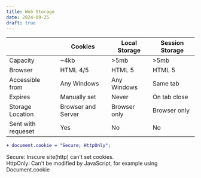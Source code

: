 ```yaml
---
title: Web Storage
date: 2024-09-25
draft: true
---
```


|                    | Cookies            | Local Storage | Session Storage |
| ------------------ | ------------------ | ------------- | --------------- |
| Capacity           | ~4kb                | >5mb          | >5mb             |
| Browser            | HTML 4/5           | HTML 5        | HTML 5          |
| Accessible from    | Any Windows        | Any Windows   | Same tab        |
| Expires            | Manually set       | Never         | On tab close    |
| Storage Location   | Browser and Server | Browser only  | Browser only    |
| Sent with requeset | Yes                | No            | No              |


```diff
+ document.cookie = "Secure; HttpOnly";
```

Secure: Inscure site(http) can't set cookies. \
HttpOnly: Can't be modified by JavaScript, for example using Document.cookie
